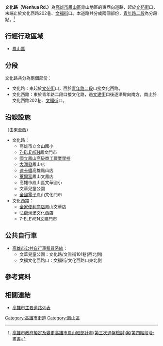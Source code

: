 {{Otheruses|subject=高雄市鳳山區的文化路|other=同名或類似名的其它條目描述|文化路}}
{{Infobox TwRoad2
|bgcolorh=DARKGREEN
|colorh=white
|code=
|name= 文化路
|enname= Wenhua Rd.
|level= 一般道路
|length=
|sec=路<small>（[[鳳山區|鳳山區]]）</small><br>西路<small>（[[鳳山區|鳳山區]]）</small>
|lastext=
|line=
|start= [[文苑街|文苑街]]
|end= 文化西路202巷、[[文福街|文福街]]
|junc= [[青年路_(鳳山區)|青年路二段]]
|img=
|cap=
|size=
|left=
|right= 
|leftlink= 
|leftdirection= W
|rightlink= 
|rightdirection= E
|SN=
|SNtype=
|SNNum=
|SN2=
|SN2type=
|SN2Num=
|SN3=
|SN3type=
|SN3Num=
}}
'''文化路（Wenhua Rd.）'''為[[高雄市|高雄市]][[鳳山區|鳳山區]]赤山地區的東西向道路，起於[[文苑街|文苑街]]口，末端止於文化西路202巷、[[文福街|文福街]]口。本道路共分成兩個部份，[[青年路_(鳳山區)|青年路二段]]為分段點。<ref>[https://urban-web.kcg.gov.tw/KDA/web_upload/KDA05/KDA0501/20181224120414-7.pdf 高雄市政府擬定及變更高雄市鳳山細部計畫(第三次通盤檢討)案(第四階段)計畫書]</ref>

== 行經行政區域 ==
* [[鳳山區|鳳山區]]

== 分段 ==
文化路共分為兩個部份：
* 文化路：東起於[[文苑街|文苑街]]口，西於[[青年路_(鳳山區)|青年路二段]]口接文化西路。
* 文化西路：東於青年路二段口接文化路，過[[文建街|文建街]]口後逐漸彎向南方，南止於文化西路202巷、[[文福街|文福街]]口。

== 沿線設施 ==
（由東至西）
* 文化路：
** 高雄市立文山國小
** [[7-ELEVEN|7-ELEVEN]]鳳文門市
** [[國立鳳山高級商工職業學校|國立鳳山高級商工職業學校]]
** [[大潤發|大潤發]]鳳山店
** [[迪卡儂|迪卡儂]]高雄鳳山店
** [[萊爾富|萊爾富]]鳳山文鳳店
** 高雄市鳳山區文華國小
** 文華兒童公園
** [[全國電子|全國電子]]鳳山文化門市
* 文化西路：
** [[全家便利商店|全家便利商店]]鳳山文華店
** 弘爺漢堡文化西店
** 7-ELEVEN文建門市

== 公共自行車 ==
* [[高雄市公共自行車租賃系統|高雄市公共自行車租賃系統]]：
** 文華兒童公園：文化路/文雅街101巷(西北側)
** 文福文化西路口：文福街/文化西路口東北側

== 參考資料 ==
{{Reflist}}
== 相關連結 ==
* [[高雄市主要道路列表|高雄市主要道路列表]]

{{高雄市重要道路}}

[[Category:高雄市街道|Category:高雄市街道]]
[[Category:鳳山區|Category:鳳山區]]